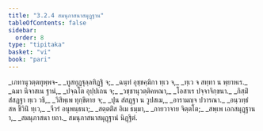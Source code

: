 ```yaml
---
title: "3.2.4 สมนุภาสนาสมุฏฺฐาน"
tableOfContents: false
sidebar:
  order: 8
type: "tipitaka"
basket: "vi"
book: "pari"
---
```



<DynamicBreadcrumb />

<Division number="261" book="pari">

<Paragraph number="1111" type="verses" book="pari">
_เภทานุวตฺตทุพฺพจ-_  
_ทูสทุฏฺฐุลฺลทิฏฺฐิ จ;_  
_ฉนฺทํ อุชฺชคฺฆิกา ทฺเว จ,_  
_ทฺเว จ สทฺทา น พฺยาหเร._  

</Paragraph>

<Paragraph number="1112" type="verses" book="pari">
_ฉมา นีจาสเน ฐานํ,_  
_ปจฺฉโต อุปฺปเถน จ;_  
_วชฺชานุวตฺติคหณา,_  
_โอสาเร ปจฺจาจิกฺขนา._  

</Paragraph>

<Paragraph number="1113" type="verses" book="pari">
_กิสฺมิํ สํสฏฺฐา ทฺเว วธิ,_  
_วิสิพฺเพ ทุกฺขิตาย จ;_  
_ปุน สํสฏฺฐา น วูปสเม,_  
_อารามญฺจ ปวารณา._  

</Paragraph>

<Paragraph number="1114" type="verses" book="pari">
_อนฺวทฺธํ สห ชีวินิํ ทฺเว,_  
_จีวรํ อนุพนฺธนา;_  
_สตฺตติํส อิเม ธมฺมา,_  
_กายวาจาย จิตฺตโต;_  
_สพฺเพ เอกสมุฏฺฐานา,_  
_สมนุภาสนา ยถา._  


</Paragraph>
</Division>

<Paragraph number="1115" type="center" book="pari">
สมนุภาสนาสมุฏฺฐานํ นิฏฺฐิตํ.
</Paragraph>
